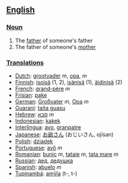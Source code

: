 ==[[English]]==
===[[Noun]]===
#The [[father]] of someone's father
#The father of someone's [[mother]]

===[[Translation]]s===
*[[Dutch]]: [[grootvader]] ''m'', [[opa]], ''m''
*[[Finnish]]: [[isoisä]] (1, 2), [[isänisä]] (1), [[äidinisä]] (2)
*[[French]]: [[grand-père]] ''m''
*[[Frisian]]: [[pake]]
*[[German]]: [[Großvater]] ''m'', [[Opa]] ''m''
*[[Guaraní]]: [[taita guasu]]
*[[Hebrew]]: [[סבא]] ''m''
*[[Indonesian]]: [[kakek]]
*[[Interlingua]]: [[avo]], [[granpatre]]
*[[Japanese]]: [[お爺さん]] (おじいさん, ojīsan)
*[[Polish]]: [[dziadek]]
*[[Portuguese]]: [[avô]] ''m''
*[[Romanian]]: [[bunic]] ''m'', [[tataie]] ''m'', [[tata mare]] ''m''
*[[Russian]]: [[дед]], [[дедушка]]
*[[Spanish]]: [[abuelo]] ''m''
*[[Tupinambá]]: [[amỹîa]] (t-, t-)
